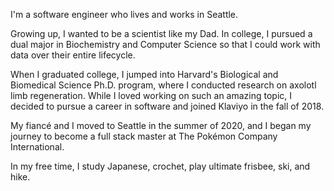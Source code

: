 I'm a software engineer who lives and works in Seattle.

Growing up, I wanted to be a scientist like my Dad. In college, I pursued
a dual major in Biochemistry and Computer Science so that I could work
with data over their entire lifecycle.

When I graduated college, I jumped into Harvard's Biological and
Biomedical Science Ph.D. program, where I conducted research on axolotl
limb regeneration. While I loved working on such an amazing topic, I
decided to pursue a career in software and joined Klaviyo in the fall of 2018.

My fiancé and I moved to Seattle in the summer of 2020, and I began
my journey to become a full stack master at The Pokémon Company International.

In my free time, I study Japanese, crochet, play ultimate frisbee, ski,
and hike.
